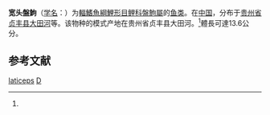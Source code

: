 {{Speciesbox 
| genus = Discogobio
| species = laticeps
| status = NE
| status_system = IUCN3.1
| authority = Chu, Cui et Zhou, 1993<ref name='id6037'>{{cite web| url =http://www.bioinfo.cn/db05/BjdwSpecies.php?action=view&id=6037| title =宽头盤鮈| work =中国动物物种编目数据库| publisher =中国科学院微生物研究所| author =中国科学院动物研究所| accessdate =2009-04-11| deadurl =yes| archiveurl =https://web.archive.org/web/20160305061312/http://www.bioinfo.cn/db05/BjdwSpecies.php?action=view&id=6037| archivedate =2016-03-05}}</ref>
| synonyms = 
}}

'''宽头盤鮈'''（[[学名|学名]]：{{lang|la|''Discogobio laticeps''}}）为[[輻鰭魚綱|輻鰭魚綱]][[鯉形目|鯉形目]][[鲤科|鲤科]][[盤鮈屬|盤鮈屬]]的[[鱼类|鱼类]]。在[[中国|中国]]，分布于[[贵州省|贵州省]][[贞丰县|贞丰县]][[大田河|大田河]]等。该物种的模式产地在贵州省贞丰县大田河。<ref name='id6037'/>體長可達13.6公分。

== 参考文献 ==
{{reflist}}

{{Taxonbar|from=Q3762840}}

[[Category:盤鮈屬|laticeps]]
[[Category:1993年描述的魚類|D]]


{{animal-stub}}
